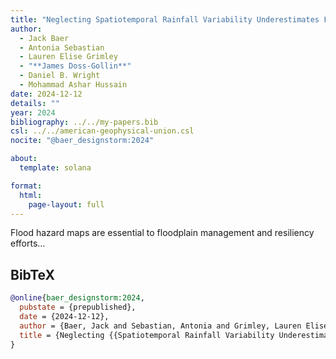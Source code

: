```yaml
---
title: "Neglecting Spatiotemporal Rainfall Variability Underestimates Flood Hazard And Risk"
author:
  - Jack Baer
  - Antonia Sebastian
  - Lauren Elise Grimley
  - "**James Doss-Gollin**"
  - Daniel B. Wright
  - Mohammad Ashar Hussain
date: 2024-12-12
details: ""
year: 2024
bibliography: ../../my-papers.bib
csl: ../../american-geophysical-union.csl
nocite: "@baer_designstorm:2024"

about:
  template: solana

format:
  html:
    page-layout: full
---
```


Flood hazard maps are essential to floodplain management and resiliency efforts...

## BibTeX

```bibtex
@online{baer_designstorm:2024,
  pubstate = {prepublished},
  date = {2024-12-12},
  author = {Baer, Jack and Sebastian, Antonia and Grimley, Lauren Elise and Doss-Gollin, James and Wright, Daniel B. and Hussain, Mohammad Ashar},
  title = {Neglecting {{Spatiotemporal Rainfall Variability Underestimates Flood Hazard}} and {{Risk}}},
}
```